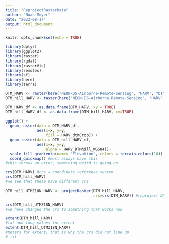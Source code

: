 ```yaml
---
title: "ReprojectRasterData"
author: "Noah Moyer"
date: "2022-08-17"
output: html_document
---
```


```r
knitr::opts_chunk$set(echo = TRUE)
```

```r

library(dplyr)
library(ggplot2)
library(raster)
library(rgdal)
library(rasterVis)
library(remotes)
library(sf)
library(here)
library(terra)
```

```r

DTM_HARV <- raster(here("NEON-DS-Airborne-Remote-Sensing", "HARV", "DTM", "HARV_dtmCrop.tif"))
DTM_hill_HARV <- raster(here("NEON-DS-Airborne-Remote-Sensing", "HARV", "DTM", "HARV_DTMhill_WGS84.tif"))

DTM_HARV_df <- as.data.frame(DTM_HARV, xy = TRUE)
DTM_hill_HARV_df <- as.data.frame(DTM_hill_HARV, xy=TRUE)

ggplot() +
  geom_raster(data = DTM_HARV_df,
              aes(x=x, y=y,
                  fill = HARV_dtmCrop)) +
  geom_raster(data = DTM_hill_HARV_df,
              aes(x=x, y=y,
                  alpha = HARV_DTMhill_WGS84))+
  scale_fill_gradientn(name= "Elevation", colors = terrain.colors(10)) + #another way of coloring a map
  coord_quickmap() #must always have this
#this throws an error, something weird is going on

crs(DTM_HARV) #crs = coordinate reference system
crs(DTM_hill_HARV)
#we see that these have different crs

DTM_hill_UTMZ18N_HARV <- projectRaster(DTM_hill_HARV,
                                       crs=crs(DTM_HARV)) #reproject DRM_hill_HARV to the crs of DTM_HARV

crs(DTM_hill_UTMZ18N_HARV)
#we have changed the crs to something that works now

extent(DTM_hill_HARV)
#lat and long values for extent
extent(DTM_hill_UTMZ18N_HARV)
#meters for extent, that is why the crs did not line up
# :<)
```
